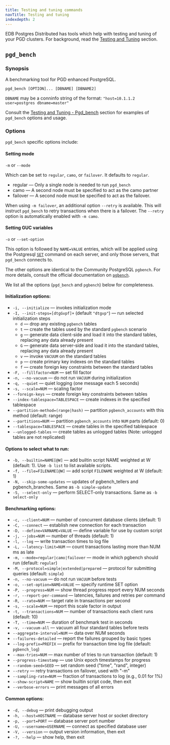 ```yaml
---
title: Testing and tuning commands
navTitle: Testing and tuning
indexdepth: 2
---
```


EDB Postgres Distributed has tools which help with testing and tuning of your PGD clusters. For background, read the [Testing and Tuning](../testingandtuning) section.


## `pgd_bench`

### Synopsis

A benchmarking tool for PGD enhanced PostgreSQL.

```shell
pgd_bench [OPTION]... [DBNAME] [DBNAME2]
```

`DBNAME` may be a conninfo string of the format:
  `"host=10.1.1.2 user=postgres dbname=master"`

Consult the [Testing and Tuning - Pgd_bench](../testingandtuning#pgd_bench) section for examples
of `pgd_bench` options and usage.

### Options

`pgd_bench` specific options include:

#### Setting mode

`-m` or `--mode`

Which can be set to `regular`, `camo`, or `failover`. It defaults to `regular`.

* regular &mdash; Only a single node is needed to run `pgd_bench`
* camo &mdash; A second node must be specified to act as the camo partner
* failover &mdash; A second node must be specified to act as the failover.

When using `-m failover`, an additional option `--retry` is available. This will
instruct `pgd_bench` to retry transactions when there is a failover. The `--retry` 
option is automatically enabled with `-m camo`.

#### Setting GUC variables

 `-o` or `--set-option`
 
This option is followed by `NAME=VALUE` entries, which will be applied using the 
Postgresql [`SET`](https://www.postgresql.org/docs/current/sql-set.html) command on each server, and only those servers, that `pgd_bench` connects to. 

The other options are identical to the Community PostgreSQL `pgbench`. For more
details, consult the official documentation on
[`pgbench`](https://www.postgresql.org/docs/current/pgbench.html).

We list all the options (`pgd_bench` and `pgbench`) below for completeness.

#### Initialization options:
-   `-i, --initialize`  &mdash; invokes initialization mode
-   `-I, --init-steps=[dtgGvpf]+` (default `"dtgvp"`)  &mdash; run selected initialization steps
    -   `d`  &mdash; drop any existing `pgbench` tables
    -   `t`  &mdash; create the tables used by the standard `pgbench` scenario
    -   `g`  &mdash; generate data client-side and load it into the standard tables, replacing any data already present
    -   `G`  &mdash; generate data server-side and load it into the standard tables, replacing any data already present
    -   `v`  &mdash; invoke `VACUUM` on the standard tables
    -   `p`  &mdash; create primary key indexes on the standard tables
    -   `f`  &mdash; create foreign key constraints between the standard tables
-   `-F, --fillfactor=NUM` &mdash; set fill factor
-   `-n, --no-vacuum` &mdash; do not run `VACUUM` during initialization
-   `-q, --quiet` &mdash; quiet logging (one message each 5 seconds)
-   `-s, --scale=NUM` &mdash; scaling factor
-   `--foreign-keys` &mdash; create foreign key constraints between tables
-   `--index-tablespace=TABLESPACE` &mdash; create indexes in the specified tablespace
-   `--partition-method=(range|hash)` &mdash; partition `pgbench_accounts` with this method (default: range)
-   `--partitions=NUM` &mdash; partition `pgbench_accounts` into `NUM` parts (default: 0)
-   `--tablespace=TABLESPACE` &mdash; create tables in the specified tablespace
-   `--unlogged-tables` &mdash; create tables as unlogged tables (Note: unlogged tables are not replicated)

#### Options to select what to run:
-   `-b, --builtin=NAME[@W]` &mdash; add builtin script NAME weighted at W (default: 1). Use `-b list` to list available scripts.
-   `-f, --file=FILENAME[@W]` &mdash; add script `FILENAME` weighted at W (default: 1)
-   `-N, --skip-some-updates` &mdash;  updates of pgbench_tellers and pgbench_branches. Same as `-b simple-update`
-   `-S, --select-only` &mdash; perform SELECT-only transactions. Same as `-b select-only`

#### Benchmarking options:
-   `-c, --client=NUM` &mdash; number of concurrent database clients (default: 1)
-   `-C, --connect` &mdash; establish new connection for each transaction
-   `-D, --define=VARNAME=VALUE` &mdash;  define variable for use by custom script
-   `-j, --jobs=NUM` &mdash; number of threads (default: 1)
-   `-l, --log` &mdash; write transaction times to log file
-   `-L, --latency-limit=NUM` &mdash; count transactions lasting more than NUM ms as late
-   `-m, --mode=regular|camo|failover` &mdash; mode in which pgbench should run (default: `regular`)
-   `-M, --protocol=simple|extended|prepared` &mdash; protocol for submitting queries (default: `simple`)
-   `-n, --no-vacuum` &mdash; do not run `VACUUM` before tests
-   `-o, --set-option=NAME=VALUE` &mdash; specify runtime SET option
-   `-P, --progress=NUM`  &mdash; show thread progress report every NUM seconds
-   `-r, --report-per-command`  &mdash;  latencies, failures and retries per command
-   `-R, --rate=NUM`  &mdash; target rate in transactions per second
-   `-s, --scale=NUM`  &mdash; report this scale factor in output
-   `-t, --transactions=NUM`  &mdash; number of transactions each client runs (default: 10)
-   `-T, --time=NUM`  &mdash; duration of benchmark test in seconds
-   `-v, --vacuum-all`  &mdash; vacuum all four standard tables before tests
-   `--aggregate-interval=NUM`  &mdash;  data over NUM seconds
-   `--failures-detailed`  &mdash; report the failures grouped by basic types
-   `--log-prefix=PREFIX`  &mdash; prefix for transaction time log file (default: `pgbench_log`)
-   `--max-tries=NUM`  &mdash; max number of tries to run transaction (default: 1)
-   `--progress-timestamp`  &mdash; use Unix epoch timestamps for progress
-   `--random-seed=SEED`  &mdash; set random seed ("time", "rand", integer)
-   `--retry`  &mdash; retry transactions on failover, used with "-m"
-   `--sampling-rate=NUM`  &mdash; fraction of transactions to log (e.g., 0.01 for 1%)
-   `--show-script=NAME`  &mdash; show builtin script code, then exit
-   `--verbose-errors`  &mdash; print messages of all errors

#### Common options:
-   `-d, --debug` &mdash; print debugging output
-   `-h, --host=HOSTNAME` &mdash; database server host or socket directory
-   `-p, --port=PORT` &mdash; database server port number
-   `-U, --username=USERNAME` &mdash; connect as specified database user
-   `-V, --version` &mdash; output version information, then exit
-   `-?, --help` &mdash; show help, then exit

